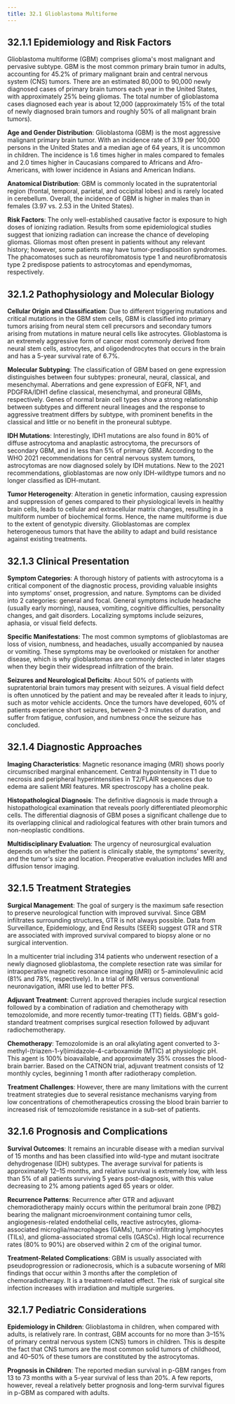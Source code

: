 ```yaml
---
title: 32.1 Glioblastoma Multiforme
---
```


## 32.1.1 Epidemiology and Risk Factors

Glioblastoma multiforme (GBM) comprises glioma's most malignant and pervasive subtype. GBM is the most common primary brain tumor in adults, accounting for 45.2% of primary malignant brain and central nervous system (CNS) tumors. There are an estimated 80,000 to 90,000 newly diagnosed cases of primary brain tumors each year in the United States, with approximately 25% being gliomas. The total number of glioblastoma cases diagnosed each year is about 12,000 (approximately 15% of the total of newly diagnosed brain tumors and roughly 50% of all malignant brain tumors).

**Age and Gender Distribution**:
Glioblastoma (GBM) is the most aggressive malignant primary brain tumor. With an incidence rate of 3.19 per 100,000 persons in the United States and a median age of 64 years, it is uncommon in children. The incidence is 1.6 times higher in males compared to females and 2.0 times higher in Caucasians compared to Africans and Afro-Americans, with lower incidence in Asians and American Indians.

**Anatomical Distribution**:
GBM is commonly located in the supratentorial region (frontal, temporal, parietal, and occipital lobes) and is rarely located in cerebellum. Overall, the incidence of GBM is higher in males than in females (3.97 vs. 2.53 in the United States).

**Risk Factors**:
The only well-established causative factor is exposure to high doses of ionizing radiation. Results from some epidemiological studies suggest that ionizing radiation can increase the chance of developing gliomas. Gliomas most often present in patients without any relevant history; however, some patients may have tumor-predisposition syndromes. The phacomatoses such as neurofibromatosis type 1 and neurofibromatosis type 2 predispose patients to astrocytomas and ependymomas, respectively.

## 32.1.2 Pathophysiology and Molecular Biology

**Cellular Origin and Classification**:
Due to different triggering mutations and critical mutations in the GBM stem cells, GBM is classified into primary tumors arising from neural stem cell precursors and secondary tumors arising from mutations in mature neural cells like astrocytes. Glioblastoma is an extremely aggressive form of cancer most commonly derived from neural stem cells, astrocytes, and oligodendrocytes that occurs in the brain and has a 5-year survival rate of 6.7%.

**Molecular Subtyping**:
The classification of GBM based on gene expression distinguishes between four subtypes: proneural, neural, classical, and mesenchymal. Aberrations and gene expression of EGFR, NF1, and PDGFRA/IDH1 define classical, mesenchymal, and proneural GBMs, respectively. Genes of normal brain cell types show a strong relationship between subtypes and different neural lineages and the response to aggressive treatment differs by subtype, with prominent benefits in the classical and little or no benefit in the proneural subtype.

**IDH Mutations**:
Interestingly, IDH1 mutations are also found in 80% of diffuse astrocytoma and anaplastic astrocytoma, the precursors of secondary GBM, and in less than 5% of primary GBM. According to the WHO 2021 recommendations for central nervous system tumors, astrocytomas are now diagnosed solely by IDH mutations. New to the 2021 recommendations, glioblastomas are now only IDH-wildtype tumors and no longer classified as IDH-mutant.

**Tumor Heterogeneity**:
Alteration in genetic information, causing expression and suppression of genes compared to their physiological levels in healthy brain cells, leads to cellular and extracellular matrix changes, resulting in a multiform number of biochemical forms. Hence, the name multiforme is due to the extent of genotypic diversity. Glioblastomas are complex heterogeneous tumors that have the ability to adapt and build resistance against existing treatments.

## 32.1.3 Clinical Presentation

**Symptom Categories**:
A thorough history of patients with astrocytoma is a critical component of the diagnostic process, providing valuable insights into symptoms' onset, progression, and nature. Symptoms can be divided into 2 categories: general and focal. General symptoms include headache (usually early morning), nausea, vomiting, cognitive difficulties, personality changes, and gait disorders. Localizing symptoms include seizures, aphasia, or visual field defects.

**Specific Manifestations**:
The most common symptoms of glioblastomas are loss of vision, numbness, and headaches, usually accompanied by nausea or vomiting. These symptoms may be overlooked or mistaken for another disease, which is why glioblastomas are commonly detected in later stages when they begin their widespread infiltration of the brain.

**Seizures and Neurological Deficits**:
About 50% of patients with supratentorial brain tumors may present with seizures. A visual field defect is often unnoticed by the patient and may be revealed after it leads to injury, such as motor vehicle accidents. Once the tumors have developed, 60% of patients experience short seizures, between 2–3 minutes of duration, and suffer from fatigue, confusion, and numbness once the seizure has concluded.

## 32.1.4 Diagnostic Approaches

**Imaging Characteristics**:
Magnetic resonance imaging (MRI) shows poorly circumscribed marginal enhancement. Central hypointensity in T1 due to necrosis and peripheral hyperintensities in T2/FLAIR sequences due to edema are salient MRI features. MR spectroscopy has a choline peak.

**Histopathological Diagnosis**:
The definitive diagnosis is made through a histopathological examination that reveals poorly differentiated pleomorphic cells. The differential diagnosis of GBM poses a significant challenge due to its overlapping clinical and radiological features with other brain tumors and non-neoplastic conditions.

**Multidisciplinary Evaluation**:
The urgency of neurosurgical evaluation depends on whether the patient is clinically stable, the symptoms' severity, and the tumor's size and location. Preoperative evaluation includes MRI and diffusion tensor imaging.

## 32.1.5 Treatment Strategies

**Surgical Management**:
The goal of surgery is the maximum safe resection to preserve neurological function with improved survival. Since GBM infiltrates surrounding structures, GTR is not always possible. Data from Surveillance, Epidemiology, and End Results (SEER) suggest GTR and STR are associated with improved survival compared to biopsy alone or no surgical intervention.

In a multicenter trial including 314 patients who underwent resection of a newly diagnosed glioblastoma, the complete resection rate was similar for intraoperative magnetic resonance imaging (iMRI) or 5-aminolevulinic acid (81% and 78%, respectively). In a trial of iMRI versus conventional neuronavigation, iMRI use led to better PFS.

**Adjuvant Treatment**:
Current approved therapies include surgical resection followed by a combination of radiation and chemotherapy with temozolomide, and more recently tumor-treating (TT) fields. GBM's gold-standard treatment comprises surgical resection followed by adjuvant radiochemotherapy.

**Chemotherapy**:
Temozolomide is an oral alkylating agent converted to 3-methyl-(triazen-1-yl)imidazole-4-carboxamide (MTIC) at physiologic pH. This agent is 100% bioavailable, and approximately 35% crosses the blood-brain barrier. Based on the CATNON trial, adjuvant treatment consists of 12 monthly cycles, beginning 1 month after radiotherapy completion.

**Treatment Challenges**:
However, there are many limitations with the current treatment strategies due to several resistance mechanisms varying from low concentrations of chemotherapeutics crossing the blood brain barrier to increased risk of temozolomide resistance in a sub-set of patients.

## 32.1.6 Prognosis and Complications

**Survival Outcomes**:
It remains an incurable disease with a median survival of 15 months and has been classified into wild-type and mutant isocitrate dehydrogenase (IDH) subtypes. The average survival for patients is approximately 12–15 months, and relative survival is extremely low, with less than 5% of all patients surviving 5 years post-diagnosis, with this value decreasing to 2% among patients aged 65 years or older.

**Recurrence Patterns**:
Recurrence after GTR and adjuvant chemoradiotherapy mainly occurs within the peritumoral brain zone (PBZ) bearing the malignant microenvironment containing tumor cells, angiogenesis-related endothelial cells, reactive astrocytes, glioma-associated microglia/macrophages (GAMs), tumor-infiltrating lymphocytes (TILs), and glioma-associated stromal cells (GASCs). High local recurrence rates (80% to 90%) are observed within 2 cm of the original tumor.

**Treatment-Related Complications**:
GBM is usually associated with pseudoprogression or radionecrosis, which is a subacute worsening of MRI findings that occur within 3 months after the completion of chemoradiotherapy. It is a treatment-related effect. The risk of surgical site infection increases with irradiation and multiple surgeries.

## 32.1.7 Pediatric Considerations

**Epidemiology in Children**:
Glioblastoma in children, when compared with adults, is relatively rare. In contrast, GBM accounts for no more than 3–15% of primary central nervous system (CNS) tumors in children. This is despite the fact that CNS tumors are the most common solid tumors of childhood, and 40–50% of these tumors are constituted by the astrocytomas.

**Prognosis in Children**:
The reported median survival in p-GBM ranges from 13 to 73 months with a 5-year survival of less than 20%. A few reports, however, reveal a relatively better prognosis and long-term survival figures in p-GBM as compared with adults.
